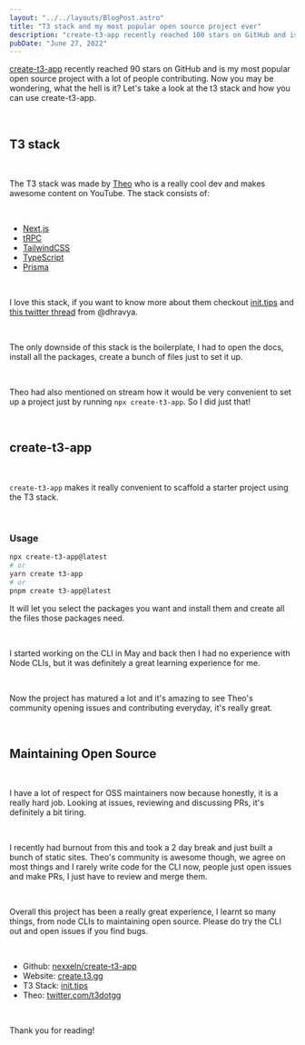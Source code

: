 ```yaml
---
layout: "../../layouts/BlogPost.astro"
title: "T3 stack and my most popular open source project ever"
description: "create-t3-app recently reached 100 stars on GitHub and is my most popular open source project. Learn more about it!"
pubDate: "June 27, 2022"
---
```


[create-t3-app](https://github.com/nexxeln/create-t3-app) recently reached 90 stars on GitHub and is my most popular open source project with a lot of people contributing. Now you may be wondering, what the hell is it? Let's take a look at the t3 stack and how you can use create-t3-app.

<br />

## T3 stack

<br />

The T3 stack was made by [Theo](https://www.youtube.com/c/TheoBrowne1017) who is a really cool dev and makes awesome content on YouTube. The stack consists of:

<br />

- [Next.js](https://nextjs.org)
- [tRPC](https://trpc.io)
- [TailwindCSS](https://tailwindcss.com)
- [TypeScript](https://typescriptlang.org)
- [Prisma](https://prisma.io)

<br />

I love this stack, if you want to know more about them checkout [init.tips](https://init.tips) and [this twitter thread](https://twitter.com/DhravyaShah/status/1540589276810711040) from @dhravya.

<br />

The only downside of this stack is the boilerplate, I had to open the docs, install all the packages, create a bunch of files just to set it up.

<br />

Theo had also mentioned on stream how it would be very convenient to set up a project just by running `npx create-t3-app`. So I did just that!

<br />

## create-t3-app

<br />

`create-t3-app` makes it really convenient to scaffold a starter project using the T3 stack.

<br />

### Usage

```bash
npx create-t3-app@latest
# or
yarn create t3-app
# or
pnpm create t3-app@latest
```

It will let you select the packages you want and install them and create all the files those packages need.

<br />

I started working on the CLI in May and back then I had no experience with Node CLIs, but it was definitely a great learning experience for me.

<br />

Now the project has matured a lot and it's amazing to see Theo's community opening issues and contributing everyday, it's really great.

<br />

## Maintaining Open Source

<br />

I have a lot of respect for OSS maintainers now because honestly, it is a really hard job. Looking at issues, reviewing and discussing PRs, it's definitely a bit tiring.

<br />

I recently had burnout from this and took a 2 day break and just built a bunch of static sites. Theo's community is awesome though, we agree on most things and I rarely write code for the CLI now, people just open issues and make PRs, I just have to review and merge them.

<br />

Overall this project has been a really great experience, I learnt so many things, from node CLIs to maintaining open source. Please do try the CLI out and open issues if you find bugs.

<br />

- Github: [nexxeln/create-t3-app](https://github.com/nexxeln/create-t3-app)
- Website: [create.t3.gg](https://create.t3.gg)
- T3 Stack: [init.tips](https://init.tips)
- Theo: [twitter.com/t3dotgg](https://twitter.com/t3dotgg)

<br />

Thank you for reading!
